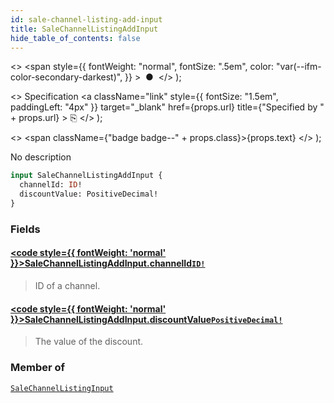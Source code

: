 ```yaml
---
id: sale-channel-listing-add-input
title: SaleChannelListingAddInput
hide_table_of_contents: false
---
```


  <>
    <span
      style={{
        fontWeight: "normal",
        fontSize: ".5em",
        color: "var(--ifm-color-secondary-darkest)",
      }}
    >
      &nbsp;●&nbsp;
    </span>
  </>
);

  <>
    Specification
    <a
      className="link"
      style={{ fontSize: "1.5em", paddingLeft: "4px" }}
      target="\_blank"
      href={props.url}
      title={"Specified by " + props.url}
    >
      ⎘
    </a>
  </>
);

  <>
    <span className={"badge badge--" + props.class}>{props.text}</span>
  </>
);

No description

```graphql
input SaleChannelListingAddInput {
  channelId: ID!
  discountValue: PositiveDecimal!
}
```

### Fields

#### [<code style={{ fontWeight: 'normal' }}>SaleChannelListingAddInput.<b>channelId</b></code>](#)<Bullet />[`ID!`](../../api-reference/miscellaneous/scalars/id) <Badge class="secondary" text="non-null"/> <Badge class="secondary" text="scalar"/> <Badge class="secondary" text="miscellaneous"/>

> ID of a channel.

#### [<code style={{ fontWeight: 'normal' }}>SaleChannelListingAddInput.<b>discountValue</b></code>](#)<Bullet />[`PositiveDecimal!`](../../api-reference/miscellaneous/scalars/positive-decimal) <Badge class="secondary" text="non-null"/> <Badge class="secondary" text="scalar"/> <Badge class="secondary" text="miscellaneous"/>

> The value of the discount.

### Member of

[`SaleChannelListingInput`](../../api-reference/discounts/inputs/sale-channel-listing-input) <Badge class="secondary" text="input"/>
